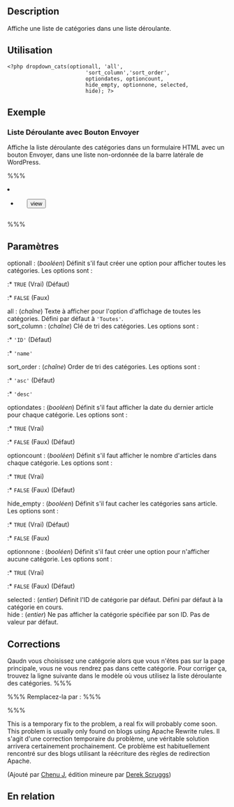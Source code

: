 {{French Header}}
== Description ==

Affiche une liste de catégories dans une liste déroulante.
{{Obsolete}}

== Utilisation ==

<pre><?php dropdown_cats(optionall, 'all',
                         'sort_column','sort_order',
                         optiondates, optioncount, 
                         hide_empty, optionnone, selected, 
                         hide); ?></pre>

== Exemple ==

===Liste Déroulante avec Bouton Envoyer===

Affiche la liste déroulante des catégories dans un formulaire HTML avec un bouton Envoyer, dans une liste non-ordonnée de la barre latérale de WordPress.

%%% <li id="categories"><?php _e('Categories:'); ?>
    <ul><li>
    <form action="<?php echo $PHP_SELF ?>" method="get">
    <?php dropdown_cats(); ?>
    <input type="submit" name="submit" value="view" />
    </form>
    </li></ul>
 </li> %%%

== Paramètres ==

; optionall : (''booléen'') Définit s'il faut créer une option pour afficher toutes les catégories. Les options sont :
:* <tt>TRUE</tt> (Vrai) (Défaut)
:* <tt>FALSE</tt> (Faux)
; all : (''chaîne'') Texte à afficher pour l'option d'affichage de toutes les catégories. Défini par défaut à <tt>'Toutes'</tt>.
; sort_column : (''chaîne'') Clé de tri des catégories. Les options sont :
:* <tt>'ID'</tt> (Défaut)
:* <tt>'name'</tt>
; sort_order : (''chaîne'') Order de tri des catégories. Les options sont :
:* <tt>'asc'</tt> (Défaut)
:* <tt>'desc'</tt>
; optiondates : (''booléen'') Définit s'il faut afficher la date du dernier article pour chaque catégorie. Les options sont :
:* <tt>TRUE</tt> (Vrai)
:* <tt>FALSE</tt> (Faux) (Défaut)
; optioncount : (''booléen'') Définit s'il faut afficher le nombre d'articles dans chaque catégorie. Les options sont :
:* <tt>TRUE</tt> (Vrai)
:* <tt>FALSE</tt> (Faux) (Défaut)
; hide_empty : (''booléen'') Définit s'il faut cacher les catégories sans article. Les options sont :
:* <tt>TRUE</tt> (Vrai) (Défaut)
:* <tt>FALSE</tt> (Faux)
; optionnone : (''booléen'') Définit s'il faut créer une option pour n'afficher aucune catégorie. Les options sont :
:* <tt>TRUE</tt> (Vrai)
:* <tt>FALSE</tt> (Faux) (Défaut)
; selected : (''entier'') Définit l'ID de catégorie par défaut. Défini par défaut à la catégorie en cours.
; hide : (''entier'') Ne pas afficher la catégorie spécifiée par son ID. Pas de valeur par défaut.

== Corrections ==

Qaudn vous choisissez une catégorie alors que vous n'êtes pas sur la page principale, vous ne vous rendrez pas dans cette catégorie. Pour corriger ça, trouvez la ligne suivante dans le modèle où vous utilisez la liste déroulante des catégories.
%%% <form action="<?php echo $PHP_SELF; ?>" method="get"> %%%
Remplacez-la par :
%%% <form action="<?php bloginfo('url'); ?>/index.php" method="get"> %%%

This is a temporary fix to the problem, a real fix will probably come soon. This problem is usually only found on blogs using Apache Rewrite rules.
Il s'agit d'une correction temporaire du problème, une véritable solution arrivera certainement prochainement. Ce problème est habituellement rencontré sur des blogs utilisant la réécriture des règles de redirection Apache.

(Ajouté par [http://chenu-j.net Chenu J], édition mineure par [http://www.askdererkscruggs.com Derek Scruggs])

== En relation ==

{{Categorie Marqueurs}}